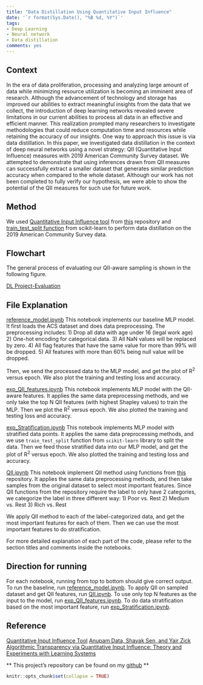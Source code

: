 ```yaml
---
title: "Data Distillation Using Quantitative Input Influence"
date: '`r format(Sys.Date(), "%B %d, %Y")`'
tags:
- Deep Learning
- Neural network
- Data distillation
comments: yes
---
```


## Context

In the era of data proliferation, processing and analyzing large amount of data while minimizing resource utilization is becoming an imminent area of research. Although the advancement of technology and storage has improved our abilities to extract meaningful insights from the data that we collect, the introduction of deep learning networks revealed severe limitations in our current abilities to process all data in an effective and efficient manner. This realization prompted many researchers to investigate methodologies that could reduce computation time and resources while retaining the accuracy of our insights. One way to approach this issue is via data distillation. In this paper, we investigated data distillation in the context of deep neural networks using a novel strategy: QII (Quantitative Input Influence) measures with 2019 American Community Survey dataset. We attempted to demonstrate that using inferences drawn from QII measures can successfully extract a smaller dataset that generates similar prediction accuracy when compared to the whole dataset. Although our work has not been completed to fully verify our hypothesis, we were able to show the potential of the QII measures for such use for future work.

## Method

We used [Quantitative Input Influence tool](https://www.andrew.cmu.edu/user/danupam/datta-sen-zick-oakland16.pdf) from [this](https://github.com/cmu-transparency/tool-qii) repository and [train_test_split function](https://scikit-learn.org/stable/modules/generated/sklearn.model_selection.train_test_split.html) from scikit-learn to perform data distillation on the 2019 American Community Survey data.

## Flowchart
The general process of evaluating our QII-aware sampling is shown in the following figure.

[DL Project-Evaluation](https://user-images.githubusercontent.com/70864873/145465078-c13ae746-f0ed-4f8e-ad49-fd9b356ddafb.png)


## File Explanation
[reference_model.ipynb](exp_QII_features.ipynb)
This notebook implements our baseline MLP model.
It first loads the ACS dataset and does data preprocessing. The preprocessing includes:
1) Drop all data with age under 16 (legal work age)
2) One-hot encoding for categorical data.
3) All NaN values will be replaced by zero. 
4) All flag features that have the same value for more than 99% will be dropped.
5) All features with more than 60% being null value will be dropped.

Then, we send the processed data to the MLP model, and get the plot of R<sup>2</sup> versus epoch.
We also plot the training and testing loss and accuracy.


[exp_QII_features.ipynb](exp_QII_features.ipynb) 
This notebook implements MLP model with the QII-aware features. 
It applies the same data preprocessing methods, and we only take the top N QII features (with highest Shapley values) to train the MLP. 
Then we plot the R<sup>2</sup> versus epoch.
We also plotted the training and testing loss and accuracy.

[exp_Stratification.ipynb](exp_Stratification.ipynb)
This notebook implements MLP model with stratified data points.
It applies the same data preprocessing methods, and we use ``` train_test_split ``` function from ```scikit-learn``` library to split the data.
Then we feed those stratified data into our MLP model, and get the plot of R<sup>2</sup> versus epoch.
We also plotted the training and testing loss and accuracy. 


[QII.ipynb](QII.ipynb)
This notebook implement QII method using functions from [this](https://github.com/cmu-transparency/tool-qii) repository.
It applies the same data preprocessing methods, and then take samples from the original dataset to select most important features.
Since QII functions from the repository require the label to only have 2 categories, we categorize the label in three different way: 
1) Poor vs. Rest
2) Medium vs. Rest
3) Rich vs. Rest

We apply QII method to each of the label-categorized data, and get the most important features for each of them.
Then we can use the most important features to do stratification.

For more detailed explanation of each part of the code, please refer to the section titles and comments inside the notebooks.

## Direction for running
For each notebook, running from top to bottom should give correct output. 
To run the baseline, run [reference_model.ipynb](exp_QII_features.ipynb). 
To apply QII on sampled dataset and get QII features, run [QII.ipynb](QII.ipynb).
To use only top N features as the input to the model, run [exp_QII_features.ipynb](exp_QII_features.ipynb). 
To do data stratification based on the most important feature, run [exp_Stratification.ipynb](exp_Stratification.ipynb).

## Reference

[Quantitative Input Influence Tool](https://github.com/cmu-transparency/tool-qii)
[Anupam Data, Shayak Sen, and Yair Zick Algorithmic Transparency via Quantitative Input Influence: Theory and Experiments with Learning Systems](https://www.andrew.cmu.edu/user/danupam/datta-sen-zick-oakland16.pdf)


** This project's repository can be found on my [github](https://github.com/lilyportfolio/project_QII) **

```r
knitr::opts_chunk$set(collapse = TRUE)
```